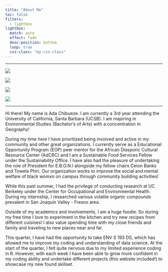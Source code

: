 ```yaml
---
title: "About Me"
toc: false
filters:
  - lightbox
lightbox:
  match: auto
  effect: fade
  desc-position: bottom
  loop: true
  css-class: "my-css-class"
---
```


------------------------------------------------------------------------

::: {layout="[[1, 1, 1, 1]]"} 
![](images/EBONI_1.jpg){group="aa"
description="Black Womxn's Appreciation Night, Spring 2024."}

![](images/IMG_1009.jpeg){group="aaa"
description="AdCRC Peer Mentors promoting EOP resources, Fall 2023."}

![](images/IMG_4643.jpeg){group="aaa"
description="Kale and roasted sweet potatoe salad with a dill tzatziki sauce"}

![](images/IMG_3412.jpeg){group="SBC"
description="Picture of the Eiffel Tower, Summer 2023."}

:::

------------------------------------------------------------------------

Hi there! My name is Ada Chibueze. I am currently a 3rd year attending the University of California, Santa Barbara (UCSB). I am majoring in Environmental Studies (Bachelor's of Arts) with a concentration in Geography!

During my time here I have prioritized being involved and active in my community and other great organizations. I currently serve as a Educational Opportunity Program (EOP) peer mentor for the African Diasporic Cultural Resource Center (AdCRC) and I am a Sustainable Food Services Fellow under the Sustainability Office. I have also had the pleasure of undertaking the role of President for E.B.O.N.I alongside my fellow chairs Ceion Banks and Towela Phiri. Our organization works to improve the social and mental welfare of black womxn on campus through community building activities!

While this past summer, I had the privilege of conducting research at UC Berkeley under the Center for Occupational and Environmental Health. During my internship, I researched various volatile organic compounds prevalent in San Joaquin Valley - Fresno area.

Outside of my academics and involvements, I am a huge foodie. So during my free time I love to experiment in the kitchen and try new recipes from different cuisines! I also value spending time with my close friends and family and traveling to new places near and far.

This quarter, I have had the opportunity to take ENV S 193 DS, which has allowed me to improve my coding and understanding of data science. At the start of the quarter, I felt quite nervous due to my limited experience coding in R. However, with each week I have been able to grow more confident in my coding ability and undertake different projects (this website included!) to showcase my new found skillset.
